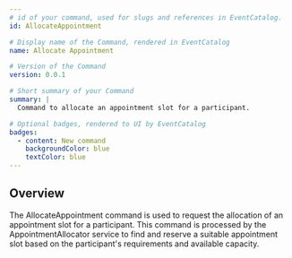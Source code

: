 ```yaml
---
# id of your command, used for slugs and references in EventCatalog.
id: AllocateAppointment

# Display name of the Command, rendered in EventCatalog
name: Allocate Appointment

# Version of the Command
version: 0.0.1

# Short summary of your Command
summary: |
  Command to allocate an appointment slot for a participant.

# Optional badges, rendered to UI by EventCatalog
badges:
  - content: New command
    backgroundColor: blue
    textColor: blue
---
```


## Overview

The AllocateAppointment command is used to request the allocation of an appointment slot for a participant. This command is processed by the AppointmentAllocator service to find and reserve a suitable appointment slot based on the participant's requirements and available capacity.

<Schema />
